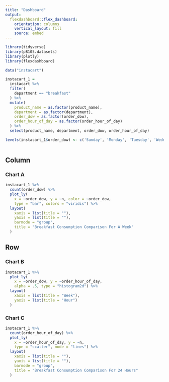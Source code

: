 ```yaml
---
title: "Dashboard"
output: 
  flexdashboard::flex_dashboard:
    orientation: columns
    vertical_layout: fill
    source: embed
---
```


```r
library(tidyverse)
library(p8105.datasets)
library(plotly)
library(flexdashboard)
```

```r
data("instacart")

instacart_1 = 
  instacart %>% 
  filter(
    department == "breakfast" 
  ) %>% 
  mutate(
    product_name = as.factor(product_name),
    department = as.factor(department),
    order_dow = as.factor(order_dow),
    order_hour_of_day = as.factor(order_hour_of_day)
  ) %>% 
  select(product_name, department, order_dow, order_hour_of_day) 

levels(instacart_1$order_dow) <- c('Sunday', 'Monday', 'Tuesday', 'Wednesday', 'Thursday', 'Friday', 'Saturday')
  
```


Column {data-width=600}
-----------------------------------------------------------------------

### Chart A

```r
instacart_1 %>% 
  count(order_dow) %>% 
  plot_ly(
    x = ~order_dow, y = ~n, color = ~order_dow, 
    type = "bar", colors = "viridis") %>% 
  layout(
    xaxis = list(title = ""),
    yaxis = list(title = ""),
    barmode = "group",
    title = "Breakfast Consumption Comparison For A Week"
  )

```


Row {data-height=650}
-----------------------------------------------------------------------

### Chart B


```r
instacart_1 %>% 
  plot_ly(
    x = ~order_dow, y = ~order_hour_of_day, 
    alpha = .5, type = "histogram2d") %>% 
  layout(
    xaxis = list(title = "Week"),
    yaxis = list(title = "Hour")
  )
```


### Chart C

```r
instacart_1 %>% 
  count(order_hour_of_day) %>% 
  plot_ly(
    x = ~order_hour_of_day, y = ~n, 
    type = "scatter", mode = "lines") %>% 
  layout(
    xaxis = list(title = ""),
    yaxis = list(title = ""),
    barmode = "group",
    title = "Breakfast Consumption Comparison For 24 Hours"
  )
```





